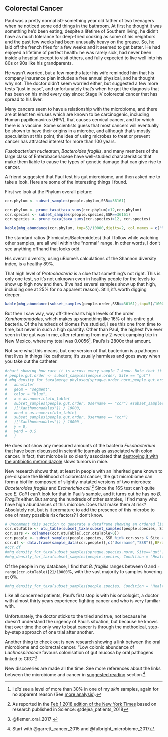 ## Colorectal Cancer {#caseStudyCancer}

Paul was a pretty normal 50-something year old father of two teenagers when he noticed some odd things in the bathroom. At first he thought it was something he'd been eating; despite a lifetime of Southern living, he didn't have as much tolerance for deep-fried cooking as some of his neighbors and the past few weeks had been unusually heavy on the grease. So, he laid off the french fries for a few weeks and it seemed to get better. He had enjoyed a lifetime of perfect health: he was rarely sick, had never been inside a hospital except to visit others, and fully expected to live well into his 80s or 90s like his grandparents. 

He wasn't worried, but a few months later his wife reminded him that his company insurance plan includes a free annual physical, and he thought why not. The doctor didn't seem worried either, but suggested a few more tests “just in case”, and unfortunately that's when he got the diagnosis that has been on his mind every day since: Stage IV colorectal cancer that has spread to his liver.

Many cancers seem to have a relationship with the microbiome, and there are at least ten viruses which are known to be carcinogenic, including Human papillomavirus (HPV), that causes cervical cancer, and for which there is a vaccine. Some scientists guess that most cancers will eventually be shown to have their origins in a microbe, and although that's mostly speculation at this point, the idea of using microbes to treat or prevent cancer has attracted interest for more than 100 years. 

*Fusobacterium nucleatum*, *Bacteroides fragilis*, and many members of the large class of Enterobaceriaceae have well-studied characteristics that make them liable to cause the types of genetic damage that can give rise to cancer.

A friend suggested that Paul test his gut microbiome, and then asked me to take a look. Here are some of the interesting things I found. 

First we look at the Phylum overall picture:

```r
ccr.phylum <- subset_samples(people.phylum,SSR==36161)

ccr.phylum <- prune_taxa(taxa_sums(ccr.phylum)>12,ccr.phylum)
ccr.species <- subset_samples(people.species,SSR==36161)
ccr.species <- prune_taxa(taxa_sums(ccr.species)>12, ccr.species)

kable(mhg_abundance(ccr.phylum, top=5)/10000,digits=2, col.names = c("%"))
```

The standard ratios (Firmicutes/Bacteroidetes) that I follow while watching other samples, are all well within the "normal" range. In other words, I don't see anything offhand that looks odd.

His overall diversity, using uBiome's calculations of the Shannon diversity index, is a healthy 89%.


That high level of _Proteobacteria_ is a clue that something's not right. This is only one test, so it's not unknown even in healthy people for the levels to show up high now and then.  (I've had several samples show up that high, including one at 25% for no apparent reason). Still, it's worth digging deeper.

```r
kable(mhg_abundance(subset_samples(people.order,SSR==36161),top=5)/10000, digits=2, col.names = c("Order %"))
```

But then I saw way, way off-the-charts high levels of the order _Xanthomonadales_, which makes up something like 16% of his entire gut bacteria. Of the hundreds of biomes I've studied, I see this one from time to time, but never in such a high quantity. Other than Paul, the highest I've ever seen in the gut was in me, after returning from my 2-week camping trip in New Mexico, where my total was 0.0056^[I _did_ see a level of more than 30% in one of my _skin_ samples, again for no apparent reason (See [more analysis](#experimentSkin)).]. Paul's is 2800x that amount. 

Not sure what this means, but one version of that bacterium is a pathogen that lives in things like catheters; it's usually harmless and goes away when you take out the catheter. 

```r
#chart showing how rare it is across every sample I know. Note that it shows up in one of my skin samples (4/17/2017)
# people.gut.order <- subset_samples(people.order, Site == "gut")
# mhg_density_for_taxa(merge_phyloseq(sprague.order.norm,people.gut.order),"Xanthomonadales") +
#   annotate(
#   geom = "segment",
#   color = "blue",
#   x = as.numeric(otu_table(
#   subset_samples(people.gut.order, Username == "ccr") #subset_samples(people.order,SSR==36161)
#   )["Xanthomonadales"]) / 10000,
#   xend = as.numeric(otu_table(
#   subset_samples(people.gut.order, Username == "ccr")
#   )["Xanthomonadales"]) / 10000 ,
#   y = 0,
#   yend = 0.5
#   )
```


He does not show any measured amounts of the bacteria _Fusobacterium_ that have been discussed in scientific journals as associated with colon cancer. In fact, that microbe is so clearly associated that [destroying it with the antibiotic metronidazole](http://science.sciencemag.org/content/early/2017/11/20/science.aal5240) slows tumors in mice.

New research shows that, at least in people with an inherited  gene known to pre-dispose the likelihood of colorectal cancer, the gut microbiome can form a biofilm composed of slightly-mutated versions of two microbes: _Baceteroides fragilis_ and _Escherichia coli_.^[As reported in the [Feb 1 2018 edition of the New York Times](https://www.nytimes.com/2018/02/01/health/colon-cancer-bacteria.html) based on research published in Science:  @dejea_patients_2018]  Since the 16S test can't quite see _E. Coli_ I can't look for that in Paul's sample, and it turns out he has no _B. Fragilis_ either. But among the hundreds of other samples, I find many who have high abundances of this microbe. Does that make them at risk? Absolutely not, but is it premature to add the presence of this microbe to one of many possible risk factors? I don't know. 

```r
# Uncomment this section to generate a dataframe showing an ordered list of the abundance of B fragilis in these people
ccr.otuTable <- otu_table(subset_taxa(subset_samples(people.species, Site == "gut"), Species == "Bacteroides fragilis"))
ccr.ssrs <- colnames(ccr.otuTable[,ccr.otuTable>0])
ccr.people <- subset_samples(people.species, SSR %in% ccr.ssrs & Site == "gut")
ccr.df <- data.frame(sample_data(ccr.people)[,c("Username","SSR")],BFragilis=as.numeric(ccr.otuTable[,ccr.ssrs])) %>% arrange(desc(BFragilis))
#ccr.df
#mhg_density_for_taxa(subset_samples(sprague.species.norm, Site=="gut"),"Bacteroides fragilis")
#mhg_density_for_taxa(subset_samples(people.species, Condition = "Healthy" & Site=="gut"),"Bacteroides fragilis")


```

Of the people in my database, I find that _B. fragilis_ ranges between 0 and ```r range(ccr.otuTable)[2]/10000```%, with the vast majority fo samples hovering at 0%.
```r
#mhg_density_for_taxa(subset_samples(people.species, Condition = "Healthy" & Site=="gut"),"Bacteroides fragilis")


```



Like all concerned patients, Paul's first stop is with his oncologist, a doctor with almost thirty years experience fighting cancer and who is very familiar with.

Unfortunately, the doctor sticks to the tried and true, not because he doesn't understand the urgency of Paul's situation, but because he knows that over time the only way to beat cancer is through the methodical, step-by-step approach of one trial after another. 

Another thing to check out is new research showing a link between the oral microbiome and colorectal cancer.
"Low colonic abundance of _Lachnospiraceae_ favours colonisation of gut mucosa by oral pathogens linked to CRC"^[ @flemer_oral_2017 ]

New discoveries are made all the time.  See more references about the links between the microbiome and cancer in  [suggested reading](#bestAcademicPapers) section.^[Start with @garrett_cancer_2015 and @fulbright_microbiome_2017]


